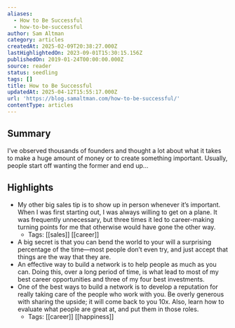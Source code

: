 ```yaml
---
aliases:
  - How to Be Successful
  - how-to-be-successful
author: Sam Altman
category: articles
createdAt: 2025-02-09T20:38:27.000Z
lastHighlightedOn: 2023-09-01T15:30:15.156Z
publishedOn: 2019-01-24T00:00:00.000Z
source: reader
status: seedling
tags: []
title: How to Be Successful
updatedAt: 2025-04-12T15:55:17.000Z
url: 'https://blog.samaltman.com/how-to-be-successful/'
contentType: articles
---
```

## Summary

I’ve observed thousands of founders and thought a lot about what it takes to make a huge amount of money or to create something important. Usually, people start off wanting the former and end up…

## Highlights

- My other big sales tip is to show up in person whenever it’s important. When I was first starting out, I was always willing to get on a plane. It was frequently unnecessary, but three times it led to career-making turning points for me that otherwise would have gone the other way.
    - Tags: [[sales]] [[career]]
- A big secret is that you can bend the world to your will a surprising percentage of the time—most people don’t even try, and just accept that things are the way that they are.
- An effective way to build a network is to help people as much as you can. Doing this, over a long period of time, is what lead to most of my best career opportunities and three of my four best investments.
- One of the best ways to build a network is to develop a reputation for really taking care of the people who work with you. Be overly generous with sharing the upside; it will come back to you 10x. Also, learn how to evaluate what people are great at, and put them in those roles.
    - Tags: [[career]] [[happiness]]
